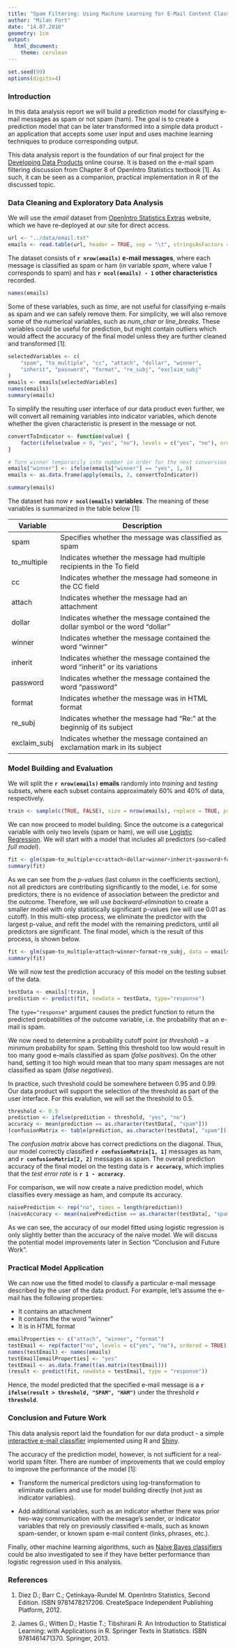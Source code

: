 ```yaml
---
title: "Spam Filtering: Using Machine Learning for E-Mail Content Classification"
author: "Milan Fort"
date: "14.07.2016"
geometry: 1cm
output:
  html_document:
    theme: cerulean
---
```


```r
set.seed(99)
options(digits=4)
```

### Introduction

In this data analysis report we will build a prediction model for classifying e-mail messages as spam or not spam (ham). The goal is to create a prediction model that can be later transformed into a simple data product - 
an application that accepts some user input and uses machine learning techniques to produce corresponding output.

This data analysis report is the foundation of our final project for the
[Developing Data Products](https://www.coursera.org/learn/data-products/) online course.
It is based on the e-mail spam filtering discussion from Chapter 8 of OpenIntro Statistics textbook [1].
As such, it can be seen as a companion, practical implementation in R of the discussed topic.

### Data Cleaning and Exploratory Data Analysis

We will use the *email* dataset from
[OpenIntro Statistics Extras](https://www.openintro.org/stat/extras.php) website, which we have re-deployed at our site for direct access.
```r
url <- "../data/email.txt"
emails <- read.table(url, header = TRUE, sep = "\t", stringsAsFactors = FALSE)
```
The dataset consists of **`r nrow(emails)` e-mail messages**, where each message is classified
as spam or ham (in variable *spam*, where value *1* corresponds to spam) and 
has **`r ncol(emails) - 1` other characteristics** recorded.
```r
names(emails)
```
Some of these variables, such as *time*, are not useful for classifying e-mails as spam and we can safely remove them. For simplicity, we will also remove some of the numerical variables, such as *num_char* or *line_breaks*. These variables could be useful for prediction, but might contain outliers which would affect the accuracy of the final model unless they are further cleaned and transformed [1].
```r
selectedVariables <- c(
    "spam", "to_multiple", "cc", "attach", "dollar", "winner",
    "inherit", "password", "format", "re_subj", "exclaim_subj"
)
emails <- emails[selectedVariables]
names(emails)
summary(emails)
```
To simplify the resulting user interface of our data product even further,
we will convert all remaining variables into indicator variables, which denote
whether the given characteristic is present in the message or not.
```r
convertToIndicator <- function(value) {
    factor(ifelse(value > 0, "yes", "no"), levels = c("yes", "no"), ordered = TRUE)
}

# Turn winner temporarily into number in order for the next conversion to work properly
emails["winner"] <- ifelse(emails["winner"] == "yes", 1, 0)
emails <- as.data.frame(apply(emails, 2, convertToIndicator))

summary(emails)
```
The dataset has now **`r ncol(emails)` variables**. The meaning of these variables is summarized in the table below [1]:

Variable     | Description
--------     | -----------------------------------------------------------------
spam         | Specifies whether the message was classified as spam
to_multiple  | Indicates whether the message had multiple recipients in the To field
cc           | Indicates whether the message had someone in the CC field
attach       | Indicates whether the message had an attachment
dollar       | Indicates whether the message contained the dollar symbol or the word "dollar"
winner       | Indicates whether the message contained the word "winner"
inherit      | Indicates whether the message contained the word "inherit" or its variations
password     | Indicates whether the message contained the word "password"
format       | Indicates whether the message was in HTML format
re_subj      | Indicates whether the message had "Re:" at the beginnig of its subject
exclaim_subj | Indicates whether the message contained an exclamation mark in its subject


### Model Building and Evaluation

We will split the **`r nrow(emails)` emails** randomly into *training* and *testing* subsets, where each 
subset contains approximately 60% and 40% of data, respectively.
```r
train <- sample(c(TRUE, FALSE), size = nrow(emails), replace = TRUE, prob = c(0.6, 0.4))
```

We can now proceed to model building. Since the outcome is a categorical variable with only two levels
(spam or ham), we will use 
[Logistic Regression](https://en.wikipedia.org/wiki/Logistic_regression).
We will start with a model that includes all predictors (so-called *full model*).
```r
fit <- glm(spam~to_multiple+cc+attach+dollar+winner+inherit+password+format+re_subj+exclaim_subj, data = emails, family = binomial, subset = train)
summary(fit)
```
As we can see from the *p-values* (last column in the coefficients section), not all predictors are contributing significantly to the model, i.e. for some predictors, there is no evidence of association between the predictor and the outcome. Therefore, we will use *backward-elimination* to create a smaller model with only statistically significant p-values (we will use 0.01 as cutoff). In this multi-step process, we eliminate the predictor with the largest p-value, and refit the model with the remaining predictors, until all predictors are significant. The final model, which is the result of this process, is shown below.
```r
fit <- glm(spam~to_multiple+attach+winner+format+re_subj, data = emails, family = binomial, subset = train)
summary(fit)
```
We will now test the prediction accuracy of this model on the testing subset of the data.
```r
testData <- emails[!train, ]
prediction <- predict(fit, newdata = testData, type="response")
```
The `type="response"` argument causes the predict function to return the predicted probabilities of the outcome variable, i.e. the probability that an e-mail is spam.

We now need to determine a probability cutoff point (or *threshold*) -- a minimum probability for spam.
Setting this threshold too low would result in too many good e-mails classified as spam (*false positives*).
On the other hand, setting it too high would mean that too many spam messages are not classified as spam
(*false negatives*).

In practice, such threshold could be somewhere between 0.95 and 0.99. Our data product will support the selection of the threshold as part of the user interface.
For this evalution, we will set the threshold to 0.5.
```r
threshold <- 0.5
prediction <- ifelse(prediction > threshold, "yes", "no")
accuracy <- mean(prediction == as.character(testData[, "spam"]))
(confusionMatrix <- table(prediction, as.character(testData[, "spam"])))
```
The *confusion matrix* above has correct predictions on the diagonal. Thus, our model correctly
classified **`r confusionMatrix[1, 1]`** messages as ham, and **`r confusionMatrix[2, 2]`** messages as spam.
The overall prediction accuracy of the final model on the testing data is **`r accuracy`**,
which implies that the *test error rate* is **`r 1 - accuracy`**.

For comparison, we will now create a naive prediction model, which classifies every message as ham,
and compute its accuracy.
```r
naivePrediction <- rep("no", times = length(prediction))
(naiveAccuracy <- mean(naivePrediction == as.character(testData[, "spam"])))
```
As we can see, the accuracy of our model fitted using logistic regression is only slightly better than the accuracy of the naive model. We will discuss the potential model improvements later in Section "Conclusion and Future Work".


### Practical Model Application

We can now use the fitted model to classify a particular e-mail message described by the user of the data product. For example, let's assume the e-mail has the following properties:

* It contains an attachment
* It contains the the word "winner"
* It is in HTML format
```r
emailProperties <- c("attach", "winner", "format")
testEmail <- rep(factor("no", levels = c("yes", "no"), ordered = TRUE), ncol(emails))
names(testEmail) <- names(emails)
testEmail[emailProperties] <- "yes"
testEmail <- as.data.frame(t(as.matrix(testEmail)))
(result <- predict(fit, newdata = testEmail, type = "response"))
```
Hence, the model predicted that the specified e-mail message is a **`r ifelse(result > threshold, "SPAM", "HAM")`** under the threshold **`r threshold`**.


### Conclusion and Future Work

This data analysis report laid the foundation for our data product - 
a simple [interactive e-mail classifier](http://www.shinyapps.io/app)
implemented using R and [Shiny](http://shiny.rstudio.com/).

The accuracy of the prediction model, however, is not sufficient for a real-world spam filter.
There are number of improvements that we could employ to improve the performance of the model [1]:

* Transform the numerical predictors using log-transformation to eliminate outliers and use
for model building directly (not just as indicator variables).

* Add additional variables, such as an indicator whether there was prior two-way communication with the mesage's sender, or indicator variables that rely on previously classified e-mails, such as known spam-sender,
or known spam e-mail content (links, phrases, etc.).

Finally, other machine learning algorithms, such as
[Naive Bayes classifiers](https://en.wikipedia.org/wiki/Naive_Bayes_classifier)
could be also investigated to see if they have better performance than logistic regression used in this analysis.


### References

1. Diez D.; Barr C.; Çetinkaya-Rundel M.
OpenIntro Statistics, Second Edition.
ISBN 9781478217206. CreateSpace Independent Publishing Platform, 2012.

2. James G.; Witten D.; Hastie T.; Tibshirani R. 
An Introduction to Statistical Learning: with Applications in R.
Springer Texts in Statistics. ISBN 9781461471370. Springer, 2013.
